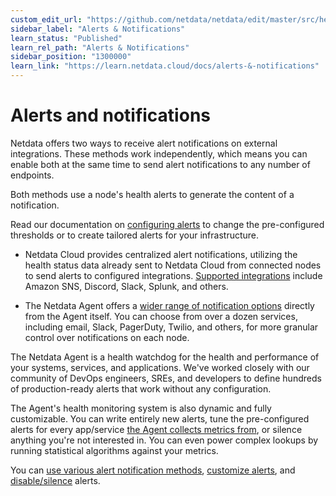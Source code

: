 ```yaml
---
custom_edit_url: "https://github.com/netdata/netdata/edit/master/src/health/README.md"
sidebar_label: "Alerts & Notifications"
learn_status: "Published"
learn_rel_path: "Alerts & Notifications"
sidebar_position: "1300000"
learn_link: "https://learn.netdata.cloud/docs/alerts-&-notifications"
---
```


# Alerts and notifications

Netdata offers two ways to receive alert notifications on external integrations. These methods work independently, which means you can enable both at the same time to send alert notifications to any number of endpoints.

Both methods use a node's health alerts to generate the content of a notification.

Read our documentation on [configuring alerts](/docs/alerts-&-notifications/alert-configuration-reference) to change the pre-configured thresholds or to create tailored alerts for your infrastructure.

<!-- virtual links below, should not lead anywhere outside of the rendered Learn doc -->

- Netdata Cloud provides centralized alert notifications, utilizing the health status data already sent to Netdata Cloud from connected nodes to send alerts to configured integrations. [Supported integrations](/docs/alerts-&-notifications/notifications/centralized-cloud-notifications) include Amazon SNS, Discord, Slack, Splunk, and others.

- The Netdata Agent offers a [wider range of notification options](/docs/alerts-&-notifications/notifications/agent-dispatched-notifications) directly from the Agent itself. You can choose from over a dozen services, including email, Slack, PagerDuty, Twilio, and others, for more granular control over notifications on each node.

The Netdata Agent is a health watchdog for the health and performance of your systems, services, and applications. We've worked closely with our community of DevOps engineers, SREs, and developers to define hundreds of production-ready alerts that work without any configuration.

The Agent's health monitoring system is also dynamic and fully customizable. You can write entirely new alerts, tune the pre-configured alerts for every app/service [the Agent collects metrics from](/docs/collecting-metrics/monitor-anything), or silence anything you're not interested in. You can even power complex lookups by running statistical algorithms against your metrics.

You can [use various alert notification methods](/docs/alerts-&-notifications/notifications), [customize alerts](/docs/alerts-&-notifications/alert-configuration-reference), and [disable/silence](/docs/alerts-&-notifications/alert-configuration-reference#disable-or-silence-alerts) alerts.
